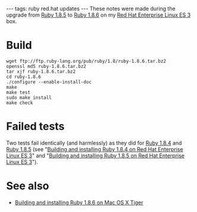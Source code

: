 ---
tags: ruby red.hat updates
---
These notes were made during the upgrade from [[Ruby 1.8.5]] to [[Ruby 1.8.6]] on my [[Red Hat Enterprise Linux ES 3]] box.

= Build =

<pre>wget ftp://ftp.ruby-lang.org/pub/ruby/1.8/ruby-1.8.6.tar.bz2
openssl md5 ruby-1.8.6.tar.bz2
tar xjf ruby-1.8.6.tar.bz2
cd ruby-1.8.6
./configure --enable-install-doc
make
make test
sudo make install
make check</pre>

= Failed tests =

Two tests fail identically (and harmlessly) as they did for [[Ruby 1.8.4]] and [[Ruby 1.8.5]] (see "[[Building and installing Ruby 1.8.4 on Red Hat Enterprise Linux ES 3]]" and "[[Building and installing Ruby 1.8.5 on Red Hat Enterprise Linux ES 3]]").

= See also =

* [[Building and installing Ruby 1.8.6 on Mac OS X Tiger]]
